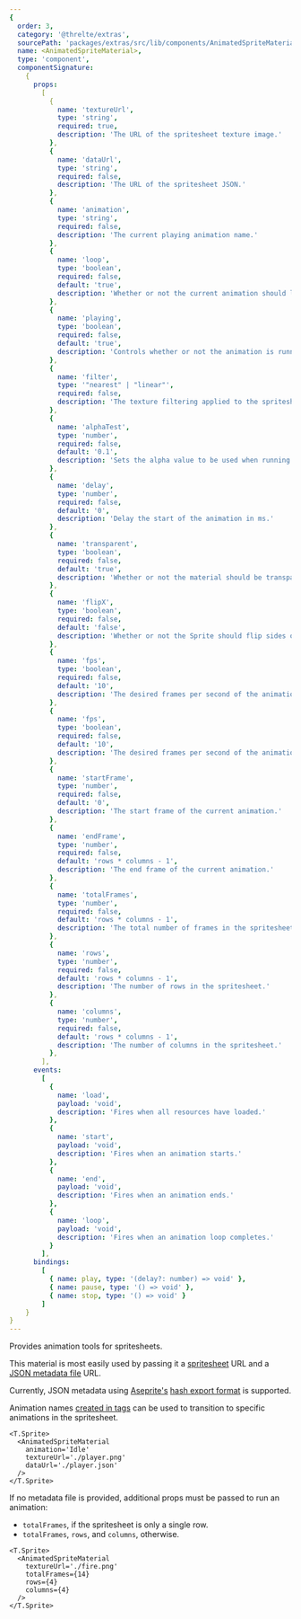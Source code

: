 ```yaml
---
{
  order: 3,
  category: '@threlte/extras',
  sourcePath: 'packages/extras/src/lib/components/AnimatedSpriteMaterial/AnimatedSpriteMaterial.svelte',
  name: <AnimatedSpriteMaterial>,
  type: 'component',
  componentSignature:
    {
      props:
        [
          {
            name: 'textureUrl',
            type: 'string',
            required: true,
            description: 'The URL of the spritesheet texture image.'
          },
          {
            name: 'dataUrl',
            type: 'string',
            required: false,
            description: 'The URL of the spritesheet JSON.'
          },
          {
            name: 'animation',
            type: 'string',
            required: false,
            description: 'The current playing animation name.'
          },
          {
            name: 'loop',
            type: 'boolean',
            required: false,
            default: 'true',
            description: 'Whether or not the current animation should loop.'
          },
          {
            name: 'playing',
            type: 'boolean',
            required: false,
            default: 'true',
            description: 'Controls whether or not the animation is running.'
          },
          {
            name: 'filter',
            type: '"nearest" | "linear"',
            required: false,
            description: 'The texture filtering applied to the spritesheet.'
          },
          {
            name: 'alphaTest',
            type: 'number',
            required: false,
            default: '0.1',
            description: 'Sets the alpha value to be used when running an alpha test.'
          },
          {
            name: 'delay',
            type: 'number',
            required: false,
            default: '0',
            description: 'Delay the start of the animation in ms.'
          },
          {
            name: 'transparent',
            type: 'boolean',
            required: false,
            default: 'true',
            description: 'Whether or not the material should be transparent.'
          },
          {
            name: 'flipX',
            type: 'boolean',
            required: false,
            default: 'false',
            description: 'Whether or not the Sprite should flip sides on the x-axis.'
          },
          {
            name: 'fps',
            type: 'boolean',
            required: false,
            default: '10',
            description: 'The desired frames per second of the animation.'
          },
          {
            name: 'fps',
            type: 'boolean',
            required: false,
            default: '10',
            description: 'The desired frames per second of the animation.'
          }, 
          {
            name: 'startFrame',
            type: 'number',
            required: false,
            default: '0',
            description: 'The start frame of the current animation.'
          },
          {
            name: 'endFrame',
            type: 'number',
            required: false,
            default: 'rows * columns - 1',
            description: 'The end frame of the current animation.'
          },
          {
            name: 'totalFrames',
            type: 'number',
            required: false,
            default: 'rows * columns - 1',
            description: 'The total number of frames in the spritesheet.'
          },
          {
            name: 'rows',
            type: 'number',
            required: false,
            default: 'rows * columns - 1',
            description: 'The number of rows in the spritesheet.'
          },
          {
            name: 'columns',
            type: 'number',
            required: false,
            default: 'rows * columns - 1',
            description: 'The number of columns in the spritesheet.'
          },
        ],
      events:
        [
          {
            name: 'load',
            payload: 'void',
            description: 'Fires when all resources have loaded.'
          },
          {
            name: 'start',
            payload: 'void',
            description: 'Fires when an animation starts.'
          },
          {
            name: 'end',
            payload: 'void',
            description: 'Fires when an animation ends.'
          },
          {
            name: 'loop',
            payload: 'void',
            description: 'Fires when an animation loop completes.'
          }
        ],
      bindings:
        [
          { name: play, type: '(delay?: number) => void' },
          { name: pause, type: '() => void' },
          { name: stop, type: '() => void' }
        ]
    }
}
---
```


Provides animation tools for spritesheets.

<Example path="extras/animated-sprite-material" />

This material is most easily used by passing it a [spritesheet](https://www.aseprite.org/docs/sprite-sheet/) URL and a [JSON metadata file](https://gist.github.com/dacap/db18e5747a4b6e208d3c) URL.

Currently, JSON metadata using [Aseprite's](https://www.aseprite.org/) [hash export format](https://www.aseprite.org/docs/cli/#data) is supported.

Animation names [created in tags](https://www.aseprite.org/docs/tags) can be used to transition to specific animations in the spritesheet.

```svelte {4,5}+
<T.Sprite>
  <AnimatedSpriteMaterial
    animation='Idle'
    textureUrl='./player.png'
    dataUrl='./player.json'
  />
</T.Sprite>
```

If no metadata file is provided, additional props must be passed to run an animation:
* `totalFrames`, if the spritesheet is only a single row.
* `totalFrames`, `rows`, and `columns`, otherwise.

```svelte {4-6}+
<T.Sprite>
  <AnimatedSpriteMaterial
    textureUrl='./fire.png'
    totalFrames={14}
    rows={4}
    columns={4}
  />
</T.Sprite>
```
